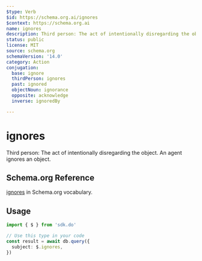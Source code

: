 ```yaml
---
$type: Verb
$id: https://schema.org.ai/ignores
$context: https://schema.org.ai
name: ignores
description: Third person: The act of intentionally disregarding the object. An agent ignores an object.
status: public
license: MIT
source: schema.org
schemaVersion: '14.0'
category: Action
conjugation:
  base: ignore
  thirdPerson: ignores
  past: ignored
  objectNoun: ignorance
  opposite: acknowledge
  inverse: ignoredBy

---
```


# ignores

Third person: The act of intentionally disregarding the object. An agent ignores an object.

## Schema.org Reference

[ignores](https://schema.org/IgnoreAction) in Schema.org vocabulary.

## Usage

```typescript
import { $ } from 'sdk.do'

// Use this type in your code
const result = await db.query({
  subject: $.ignores,
})
```
